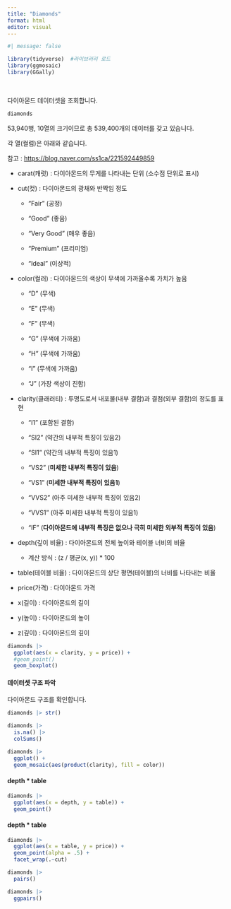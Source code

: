 ```yaml
---
title: "Diamonds"
format: html
editor: visual
---
```


```r
#| message: false

library(tidyverse)  #라이브러리 로드
library(ggmosaic)
library(GGally)

```

<br>

다이아몬드 데이터셋을 조회합니다.

```r

diamonds

```

53,940행, 10열의 크기이므로 총 539,400개의 데이터를 갖고 있습니다.

각 열(컬럼)은 아래와 같습니다.

참고 : <https://blog.naver.com/ss1ca/221592449859>

-   carat(캐럿) : 다이아몬드의 무게를 나타내는 단위 (소수점 단위로 표시)

-   cut(컷) : 다이아몬드의 광채와 반짝임 정도

    -   "Fair" (공정)

    <!-- -->

    -   "Good" (좋음)

    -   "Very Good" (매우 좋음)

    -   "Premium" (프리미엄)

    -   "Ideal" (이상적)

-   color(컬러) : 다이아몬드의 색상이 무색에 가까울수록 가치가 높음

    -   "D" (무색)

    -   "E" (무색)

    -   "F" (무색)

    -   "G" (무색에 가까움)

    -   "H" (무색에 가까움)

    -   "I" (무색에 가까움)

    -   "J" (가장 색상이 진함)

-   clarity(클래러티) : 투명도로서 내포물(내부 결함)과 결점(외부 결함)의 정도를 표현

    -   "I1" (포함된 결함)

    -   "SI2" (약간의 내부적 특징이 있음2)

    -   "SI1" (약간의 내부적 특징이 있음1)

    -   "VS2" (**미세한 내부적 특징이 있음**)

    -   "VS1" (**미세한 내부적 특징이 있음1**)

    -   "VVS2" (아주 미세한 내부적 특징이 있음2)

    -   "VVS1" (아주 미세한 내부적 특징이 있음1)

    -   "IF" (**다이아몬드에 내부적 특징은 없으나 극히 미세한 외부적 특징이 있음**)

-   depth(깊이 비율) : 다이아몬드의 전체 높이와 테이블 너비의 비율

    -   계산 방식 : (z / 평균(x, y)) \* 100

-   table(테이블 비율) : 다이아몬드의 상단 평면(테이블)의 너비를 나타내는 비율

-   price(가격) : 다이아몬드 가격

-   x(길이) : 다이아몬드의 길이

-   y(높이) : 다이아몬드의 높이

-   z(깊이) : 다이아몬드의 깊이

```r

diamonds |> 
  ggplot(aes(x = clarity, y = price)) +
  #geom_point()
  geom_boxplot()
```

#### 데이터셋 구조 파악

다이아몬드 구조를 확인합니다.

```r

diamonds |> str()

diamonds |> 
  is.na() |> 
  colSums()

```

```r

diamonds |> 
  ggplot() +
  geom_mosaic(aes(product(clarity), fill = color))


```

#### depth \* table

```r

diamonds |> 
  ggplot(aes(x = depth, y = table)) +
  geom_point()

```

#### depth \* table

```r

diamonds |> 
  ggplot(aes(x = table, y = price)) +
  geom_point(alpha = .5) +
  facet_wrap(.~cut)
```

```r


diamonds |> 
  pairs()

```

```r

diamonds |> 
  ggpairs()

```

